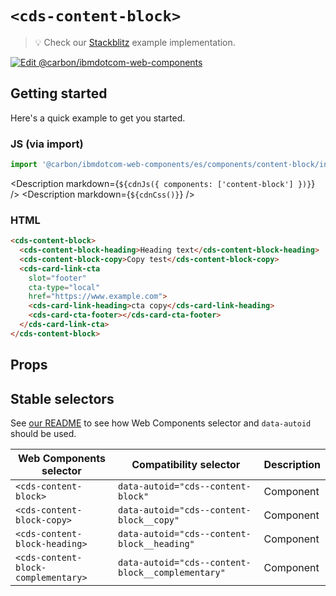 
# `<cds-content-block>`

> 💡 Check our
> [Stackblitz](https://stackblitz.com/github/carbon-design-system/carbon-for-ibm-dotcom/tree/main/packages/web-components/examples/stackblitz/components/content-block)
> example implementation.

[![Edit @carbon/ibmdotcom-web-components](https://developer.stackblitz.com/img/open_in_stackblitz.svg)](https://stackblitz.com/github/carbon-design-system/carbon-for-ibm-dotcom/tree/main/packages/web-components/examples/codesandbox/components/content-block)

## Getting started

Here's a quick example to get you started.

### JS (via import)

```javascript
import '@carbon/ibmdotcom-web-components/es/components/content-block/index.js';
```

<Description markdown={`${cdnJs({ components: ['content-block'] })}`} />
<Description markdown={`${cdnCss()}`} />

### HTML

```html
<cds-content-block>
  <cds-content-block-heading>Heading text</cds-content-block-heading>
  <cds-content-block-copy>Copy test</cds-content-block-copy>
  <cds-card-link-cta
    slot="footer"
    cta-type="local"
    href="https://www.example.com">
    <cds-card-link-heading>cta copy</cds-card-link-heading>
    <cds-card-cta-footer></cds-card-cta-footer>
  </cds-card-link-cta>
</cds-content-block>
```

## Props

<Props of="cds-content-block" />
<Description markdown={markdownContents} />

## Stable selectors

See
[our README](https://github.com/carbon-design-system/carbon-for-ibm-dotcom/tree/main/packages/web-components#stable-selectors-for-analytics-and-integratione2e-testing-in-web-components)
to see how Web Components selector and `data-autoid` should be used.

| Web Components selector             | Compatibility selector                            | Description |
| ----------------------------------- | ------------------------------------------------- | ----------- |
| `<cds-content-block>`               | `data-autoid="cds--content-block"`                | Component   |
| `<cds-content-block-copy>`          | `data-autoid="cds--content-block__copy"`          | Component   |
| `<cds-content-block-heading>`       | `data-autoid="cds--content-block__heading"`       | Component   |
| `<cds-content-block-complementary>` | `data-autoid="cds--content-block__complementary"` | Component   |

<Description markdown={contributing} />

